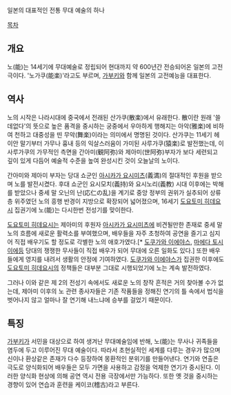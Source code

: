일본의 대표적인 전통 무대 예술의 하나

[[목차]]

== 개요 ==
노(能)는 14세기에 무대예술로 정립되어 현대까지 약 600년간 전승되어온 일본의 고전극이다. '노가쿠(能楽)'라고도 부르며, [[가부키]]와 함께 일본의 고전예능을 대표한다.

== 역사 ==
노의 시작은 나라시대에 중국에서 전래된 산가쿠(散楽)에서 유래한다. 散이란 원래 '쓸데없다'의 뜻으로 높은 품격을 중시하는 궁중에서 우아하게 행해지는 아악(雅楽)에 비하여 천하고 대중성을 띤 무악(舞楽)이라는 의미에서 명명된 것이다. 산가쿠는 11세기 헤이안 말기부터 가무나 흉내 등의 익살스러움이 가미된 사루가쿠(猿楽)로 발전했는데, 이 사루가쿠의 가무적인 측면을 간아미(観阿弥)와 제아미(世阿弥)부자가 보다 세련되고 깊이 있게 다듬어 예술적 수준을 높여 완성시킨 것이 오늘날의 노이다.

간아미와 제아미 부자는 당대 쇼군인 [[아시카가 요시미츠]](義満)의 절대적인 후원을 받으며 노를 발전시켰다. 후대 쇼군인 요시모치(義持)와 요시노리(義教) 시대 이후에는 박해를 받았으나 중세 말 오닌의 난(応仁の乱)을 계기로 중앙 정부의 권위가 실추되어 상류층 위주였던 노의 흥행 반경이 지방으로 확장되어 넓어졌으며, 16세기 [[도요토미 히데요시]] 집권기에 노(能)는 다시한번 전성기를 맞이한다.

[[도요토미 히데요시]]는 제아미의 후원자 [[아시카가 요시미츠]]에 비견될만한 존재로 중세 말 노의 흐름에 새로운 활력소를 부여했으며, 배우들을 자주 초청하여 공연을 즐기고 심지어 직접 배우기도 할 정도로 각별한 노의 애호가였다.[* [[도쿠가와 이에야스]], [[마에다 토시이에]]등 당대의 쟁쟁한 무사들이 직접 배우가 되어 무대에 오른 일화도 있다.] 또한 배우들에게 영지를 내려서 생활의 안정에 기여하였다. [[도쿠가와 이에야스]]가 집권한 이후에도 [[도요토미 히데요시]]의 정책들은 대부분 그대로 시행되었기에 노는 계속 발전하였다.

그러나 이와 같은 제 2의 전성기 속에서도 새로운 노의 창작 흔적은 거의 찾아볼 수가 없는데, 제아미 이후의 노 관련 종사자들은 기존 작품들을 정해진 연기의 틀 속에서 법식을 벗어나지 않고 얼마나 잘 연기해 내느냐에 승부를 걸었기 때문이다.

== 특징 ==
[[가부키]]가 서민을 대상으로 하여 생겨난 무대예술임에 반해, 노(能)는 무사나 귀족들을 염두에 두고 이루어진 무대 예술이다. 따라서 초현실적인 세계를 다루는 경우가 많으며 신이나 환상같은 존재가 다수 등장하여 몽환적인 분위기를 만들어낸다. 연기와 연출은 극도로 양식화되어 배우들은 모두 가면을 사용하고 감정을 억제한 연기가 중시된다. 이러한 양식화 현상에 의해 공연 역시 전용 극장에서만 가능하다. 또한 옛 것을 중시하는 경향이 있어 연습과 훈련을 케이코(稽古)라고 부른다.
